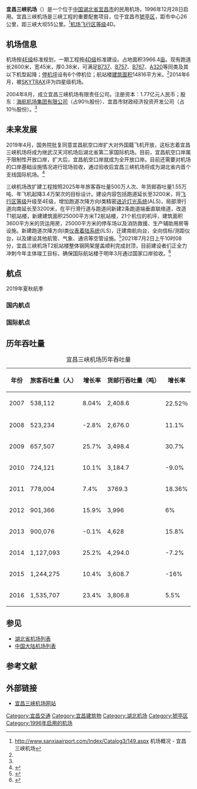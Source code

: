 {{Infobox airport
| name          = 宜昌三峡机场
| nativename    = Yichang Sanxia Airport
| image         = Sanxia Airport 20171231 b.jpg
| image-width   = 200px
| caption       = 
| type          = 民用
| operator      = 宜昌三峡机场有限责任公司<br>（[[海航机场集团|海航机场集团]]）
| opened        = {{start date|1996|12|28}}
| closed        = 
| city-served   = {{CHN}}[[湖北省|湖北省]][[宜昌市|宜昌市]]
| distance_to_city = 26[[公里|公里]]
| hub           = 
| website       = [http://www.sanxiaairport.com/ www.sanxiaairport.com]
| IATA          = YIH
| ICAO          = ZHYC
| FAA           = 
| LID           = 
| location      = {{CHN}}[[湖北省|湖北省]][[宜昌市|宜昌市]][[猇亭区|猇亭区]]
| coordinates   = {{coord|30|33|23.3|N|111|28|47.8|E|region:CN-11|display=inline,title}}
| elevation-m   = 205
| metric-elev   = y
| pushpin_map   = China Hubei#China
| pushpin_label = YIH
| used          = 
| commander     = 
| r1-number     = 14/32
| r1-length-f   = 8,530
| r1-length-m   = 2,600
| r1-surface    = [[混凝土|混凝土]]
| h1-number     = 
| h1-length-f   = 
| h1-length-m   = 
| h1-surface    = 
| stat-year     = 2018<ref>{{cite book|url=https://file.veryzhun.com/buckets/carnoc/keys/2ffb4515363f3366132c4495e0574d97.xls|title=2018年民航机场吞吐量排名|author=中国民用航空局|publisher=|accessdate=2019-03-07|year=2018|isbn=|location=|pages=|format=xls|archive-date=2019-03-08|archive-url=https://web.archive.org/web/20190308080817/https://file.veryzhun.com/buckets/carnoc/keys/2ffb4515363f3366132c4495e0574d97.xls|dead-url=no}}</ref>
| stat1-header  = 旅客
| stat1-data    = 2,948,668  {{increase}}31.4%
| stat2-header  = 飞机起降
| stat2-data    = 76,526   {{Decrease}}-0.6%
| stat3-header  = 货物（公吨）
| stat3-data    = 4,441.1   {{increase}}5.6%
}}
{{Infobox border port
| name                     = 宜昌空运口岸
| photo                    = 
| country                  = {{PRC}}
| location                 = [[湖北省|湖北省]][[宜昌市|宜昌市]][[猇亭区|猇亭区]]
| type                     = 国家一类航空口岸
| border_guard             = 湖北出入境边防检查总站<br />三峡机场出入境边防检查站
| customs                  = [[武汉海关|武汉海关]]
| opened                   = 2005年7月4日
| stat_import-export_value = 
| stat_passenger           = 2,201,500人
| stat_cargo               = 
| stat_container           = 
| stat_vehicle             = 22033架次
}}
'''宜昌三峡机场'''（{{airport codes|YIH|ZHYC}}）是一个位于[[中国|中国]][[湖北省|湖北省]][[宜昌市|宜昌市]]的民用机场，1996年12月28日启用。宜昌三峡机场是三峡工程的重要配套项目，位于宜昌市[[猇亭区|猇亭区]]，距市中心26公里，距三峡大坝55公里。<ref name="yichang air">[http://www.sanxiaairport.com/Index/Catalog3/149.aspx http://www.sanxiaairport.com/Index/Catalog3/149.aspx] {{Wayback|url=http://www.sanxiaairport.com/Index/Catalog3/149.aspx |date=20101124202859 }} 机场概况 - 宜昌三峡机场</ref>[[机场飞行区等级|机场飞行区等级]]4D。

== 机场信息 ==
机场按[[机场飞行区等级|4E级]]标准规划，一期工程按[[机场飞行区等级|4D级]]标准建设。占地面积3966.4[[亩|亩]]。现有跑道长2600米，宽45米，厚0.38米，可满足[[B737|B737]]、[[B757|B757]]、[[B767|B767]]、[[A320|A320]]等同类及其以下机型起降；[[停机坪|停机坪]]设有6个停机位；航站楼[[建筑面积|建筑面积]]14816平方米。<ref name="yichang air" />2014年6月，被[[Skytrax|SKYTRAX]]评为四星级机场。

2004年8月，成立宜昌三峡机场有限责任公司。注册资本：1.77亿元人民币；股东：[[海航基础设施投资集团|海航机场集团有限公司]]（占90％股份）、宜昌市财政经济投资开发公司（占10％股份）。<ref name="yichang air" />

== 未来发展 ==
2019年4月，国务院批复同意宜昌航空口岸扩大对外国籍飞机开放，这标志着宜昌三峡机场将成为继武汉天河机场后湖北省第二家国际机场。目前，宜昌航空口岸属于限制性开放口岸，扩大后，宜昌航空口岸就成为全开放口岸。目前还需要对机场的口岸基础设施情况进行现场验收，通过验收后宜昌三峡机场将成为湖北省内首个支线国际机场。<ref>{{Cite web|title=宜昌市三峡机场将升格国际机场_网易新闻|url=http://hb.news.163.com/hubei/19/0411/12/ECFT9PPT04088E1R.html|work=hb.news.163.com|accessdate=2019-05-08|archive-date=2019-05-08|archive-url=https://web.archive.org/web/20190508050404/http://hb.news.163.com/hubei/19/0411/12/ECFT9PPT04088E1R.html|dead-url=no}}</ref>

三峡机场改扩建工程按照2025年年旅客吞吐量500万人次、年货邮吞吐量1.55万吨、年飞机起降3.4万架次的目标设计。建设内容包括跑道延长至3200米，将[[机场飞行区等级|飞行区等级]]升级至4E级，增加跑道次降方向I类精密[[进近灯光系统|进近灯光系统]](ALS)，局部滑行道向南延长至3200米，在平行滑行道与跑道间新建2条跑道端垂直联络道，改造T1航站楼，新建建筑面积25000平方米T2航站楼，21个机位的机坪，建筑面积3600平方米的货运用房，25000平方米的停车场以及消防救援、生产辅助用房等设施。新建跑道次降方向I类[[仪表着陆系统|仪表着陆系统]](ILS)，迁建南航向台，全向信标/测距仪台，以及建设其他航管、气象、通讯等空管设施。<ref>{{Cite web|title=国家拨款2.8亿元！宜昌三峡机场将新建T2航站楼......_荆楚号_荆楚网_湖北日报网|url=http://www.cnhubei.com/cmdetail/269912|work=www.cnhubei.com|accessdate=2019-05-08}}{{Dead link|date=2020年7月 |bot=InternetArchiveBot |fix-attempted=yes }}</ref>2021年7月2日上午10时08分，宜昌三峡机场T2航站楼整体钢网架屋盖顺利完成封顶，目前建设者们正全力冲刺今年主体竣工目标，确保国际航站楼于明年3月通过国家口岸验收。<ref>{{Cite web|title=三峡机场T2航站楼钢网架屋盖完成封顶|url=http://hb.sina.com.cn/news/j/2021-07-03/detail-ikqcfnca4663548.shtml|work=hb.sina.com.cn|accessdate=2021-08-16|archive-date=2021-08-16|archive-url=https://web.archive.org/web/20210816034437/http://hb.sina.com.cn/news/j/2021-07-03/detail-ikqcfnca4663548.shtml|dead-url=no}}</ref>

==航点==
2019年夏秋航季

=== 国内航点 ===
{{airport-dest-list
| {{flagicon|CHN}} [[中国国际航空|中国国际航空]]| [[北京首都国际机场|北京/首都]]
| {{flagicon|CHN}} [[中国南方航空|中国南方航空]]| [[广州白云国际机场|广州]]
| {{flagicon|CHN}} [[中国东方航空|中国东方航空]]| [[成都双流国际机场|成都]]、[[广州白云国际机场|广州]]、[[太原武宿国际机场|太原]]、[[揭阳潮汕国际机场|揭阳]]、[[上海浦东国际机场|上海/浦东]]、[[昆明长水国际机场|昆明]]、[[济南遥墙国际机场|济南]]、[[黄山屯溪国际机场|黄山]]
| {{flagicon|CHN}} [[北部湾航空|北部湾航空]]| [[南宁吴圩国际机场|南宁]]、[[天津滨海国际机场|天津]]
| {{flagicon|CHN}} [[海南航空|海南航空]]| [[北京首都国际机场|北京/首都]]、[[三亚凤凰国际机场|三亚]]、[[天津滨海国际机场|天津]]、[[杭州萧山国际机场|杭州]]、[[乌鲁木齐地窝堡国际机场|乌鲁木齐]]
| {{flagicon|CHN}} [[四川航空|四川航空]]| [[常州奔牛国际机场|常州]]、[[成都双流国际机场|成都]]
| {{flagicon|CHN}} [[深圳航空|深圳航空]]| [[深圳宝安国际机场|深圳]]
| {{flagicon|CHN}} [[厦门航空|厦门航空]]| [[呼和浩特白塔国际机场|呼和浩特]]、[[厦门高崎国际机场|厦门]]
| {{flagicon|CHN}} [[上海航空|上海航空]]| [[上海浦东国际机场|上海/浦东]]
| {{flagicon|CHN}} [[福州航空|福州航空]]| [[福州长乐国际机场|福州]]、[[天津滨海国际机场|天津]]、[[包头东河机场|包头]]、[[海口美兰国际机场|海口]]、[[哈尔滨太平国际机场|哈尔滨]]、[[太原武宿国际机场|太原]]、[[大连周水子国际机场|大连]]、[[泉州晋江国际机场|泉州]]、[[宁波栎社国际机场|宁波]]、[[深圳宝安国际机场|深圳]]（经停[[梅縣長崗岌機場|梅州]]）
| {{flagicon|CHN}} [[东海航空|东海航空]]| [[北京首都国际机场|北京/首都]]、[[深圳宝安国际机场|深圳]]、[[兰州中川国际机场|兰州]]、[[珠海金湾机场|珠海]]
| {{flagicon|CHN}} [[首都航空|首都航空]]| [[贵阳龙洞堡国际机场|贵阳]]、[[杭州萧山国际机场|杭州]]、[[北京首都国际机场|北京/首都]]、[[海口美兰国际机场|海口]]
| {{flagicon|CHN}} [[桂林航空|桂林航空]]| [[桂林两江国际机场|桂林]]、[[徐州观音国际机场|徐州]]
| {{flagicon|CHN}} [[吉祥航空|吉祥航空]]| [[深圳宝安国际机场|深圳]]、[[银川河东国际机场|银川]]
| {{flagicon|CHN}} [[祥鹏航空|祥鹏航空]]| [[昆明长水国际机场|昆明]]、[[宁波栎社国际机场|宁波]]
| {{flagicon|CHN}} [[长安航空|长安航空]]| [[西宁曹家堡国际机场|西宁]]、[[西安咸阳国际机场|西安]]、[[温州龙湾国际机场|温州]]、[[三亚凤凰国际机场|三亚]]
| {{flagicon|CHN}} [[九元航空|九元航空]]| [[广州白云国际机场|广州]]
}}

=== 国际航点 ===
{{airport-dest-list
|{{flagicon|THA}} [[泰国越捷航空|泰国越捷航空]]| [[素万那普国际机场|曼谷/素万那普]]
|{{flagicon|CAM}} [[瀾湄航空|瀾湄航空]]| [[西哈努克国际机场|西哈努克市]]
|{{flagicon|VNM}} [[越捷航空|越捷航空]]| [[金兰国际机场|芽庄]]
|{{flagicon|VNM}} [[越南航空|越南航空]]| [[金兰国际机场|芽庄]]
|{{flagicon|VNM}} [[捷星太平洋航空|捷星太平洋航空]]| [[岘港国际机场|岘港]]
}}

==历年吞吐量==
{| class="wikitable"
|+宜昌三峡机场历年吞吐量
|-
!年份 !! 旅客吞吐量（人） !! 增长率 !! 货邮行吞吐量（吨） !! 增长率
|-
| 2007 || 538,112 || 8.04% || 2,408.6 || 22.52％
|-
| 2008 || 523,234 || -2.8% || 2,676.0 || 11.1%
|-
| 2009 || 657,507 || 25.7% || 3,498.4 || 30.7%
|-
| 2010 || 724,121 || 10.1% || 3,184.7 || -9.0%
|-
| 2011 || 778,004 || 7.4% || 3769.3 || 18.36%
|-
| 2012 || 901,366 || 15.9% || 3,996 || 6%
|-
| 2013 || 900,076 || -0.1% || 4,628 || 15.8%
|-
| 2014 || 1,127,093 || 25.2% || 4,294.0 || -7.2%
|-
| 2015 || 1,244,275 || 10.4% || 3,608.7 || -16%
|-
| 2016 || 1,535,707 || 23.4% || 3,806.8 || 5.5%
|}


== 参见 ==
* [[湖北省机场列表|湖北省机场列表]]
* [[中国大陆机场列表|中国大陆机场列表]]

==参考文献==
{{Reflist}}

==外部链接==
* [https://web.archive.org/web/20090428051423/http://www.sanxiaairport.com/ 宜昌三峡机场网站]{{zh}}{{en}}
{{中国大陆国际机场}}
{{中华人民共和国国境口岸|航空}}
{{湖北民用机场}}

[[Category:宜昌交通|Category:宜昌交通]]
[[Category:宜昌建筑物|Category:宜昌建筑物]]
[[Category:湖北机场|Category:湖北机场]]
[[Category:猇亭区|Category:猇亭区]]
[[Category:1996年启用的机场|Category:1996年启用的机场]]